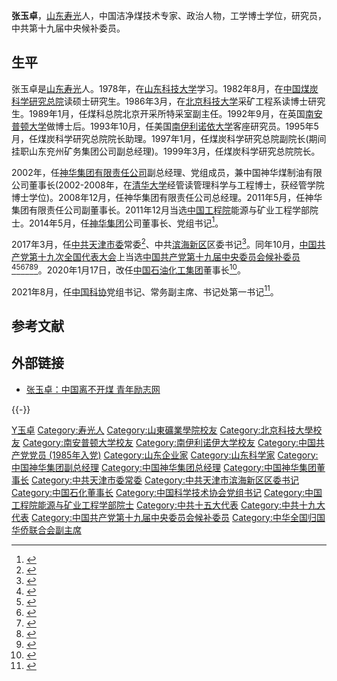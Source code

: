 {{Otheruses|张玉卓}}
{{Infobox officeholder
| 图像        = 
| 图像说明    = 
| 职务1       = [[中国科学技术协会|中国科学技术协会]]党组书记
| 就任日期1   = 2021年8月
| 卸任日期1   = 
| 前任1       = [[怀进鹏|怀进鹏]]
| 继任1       = 
| 职务2       = [[中国石油化工集团公司|中国石油化工集团公司]]董事长
| 就任日期2   = 2020年1月
| 卸任日期2   = 2021年7月
| 前任2       = [[戴厚良|戴厚良]]
| 继任2       = [[马永生|马永生]]
| 职务3       = 中国共产党天津市滨海新区委员会书记
| 就任日期3   = 2017年3月
| 卸任日期3   = 2020年1月
| 前任3       = [[宗国英|宗国英]]
| 继任3       = [[连茂君|连茂君]]
| 职务4       = [[神华集团|神华集团]]董事长
| 就任日期4   = 2014年5月
| 卸任日期4   = 2017年3月
| 前任4       = [[张喜武|张喜武]]
| 继任4       = 机构撤销
| 姓名        = 张玉卓
| 原名        = 
| 出生日期    = {{birth date and age|1962|01|05}}
| 出生地点    = {{CHN}}[[山东省|山东省]][[寿光市|寿光县]]
| 逝世日期    = <!-- {{death date and age|}}（死亡在前，出生在后）{{death year and age| }} -->
| 逝世地点    = 
| 政党        = {{CPC}}
| 父母        = 
| 配偶        = <!--{{marriage|姓名|}} -->
| 子女        = 
| 亲属        = 
| 信仰        = 
| 母校        = [[山东科技大学|山东科技大学]]<br>[[北京科技大学|北京科技大学]]
| 网站        = 
| 签名        = 
| 脚注        = 
}}
'''张玉卓'''{{BD|1962年|1月5日|catIdx=Zhang张玉卓}}，[[山东省|山东]][[寿光市|寿光]]人，中国洁净煤技术专家、政治人物，工学博士学位，研究员，中共第十九届中央候补委员。

== 生平 ==
张玉卓是[[山东省|山东]][[寿光市|寿光]]人。1978年，在[[山东科技大学|山东科技大学]]学习。1982年8月，在[[中国煤炭科学研究总院|中国煤炭科学研究总院]]读硕士研究生。1986年3月，在[[北京科技大学|北京科技大学]]采矿工程系读博士研究生。1989年1月，任煤科总院北京开采所特采室副主任。1992年9月，在英国[[南安普顿大学|南安普顿大学]]做博士后。1993年10月，任美国[[南伊利诺依大学|南伊利诺依大学]]客座研究员。1995年5月，任煤炭科学研究总院院长助理。1997年1月，任煤炭科学研究总院副院长(期间挂职山东兖州矿务集团公司副总经理)。1999年3月，任煤炭科学研究总院院长。

2002年，任[[神華集團|神华集团有限责任公司]]副总经理、党组成员，兼中国神华煤制油有限公司董事长(2002-2008年，在[[清华大学|清华大学]]经管读管理科学与工程博士，获经管学院博士学位)。2008年12月，任神华集团有限责任公司总经理。2011年5月，任神华集团有限责任公司副董事长。2011年12月当选[[中国工程院|中国工程院]]能源与矿业工程学部院士。2014年5月，任[[神華集團|神华集团]]公司董事长、党组书记<ref>{{cite news|url=http://www.ce.cn/xwzx/gnsz/gdxw/201405/19/t20140519_2839504.shtml|title=张玉卓任神华集团董事长 凌文任总经理|author=|date=2014-05-19|work=|newspaper=中国经济网|accessdate=2017-03-29|archive-url=https://web.archive.org/web/20170331024707/http://www.ce.cn/xwzx/gnsz/gdxw/201405/19/t20140519_2839504.shtml|archive-date=2017-03-31|dead-url=yes}}</ref>。

2017年3月，任[[中国共产党天津市委员会|中共天津市委]]常委<ref>{{cite news|url=http://www.thepaper.cn/newsDetail_forward_1649162|title=张玉卓、盛茂林、程丽华、赵飞任天津市委常委|author=|date=2017-03-28|work=|newspaper=澎湃新闻|accessdate=2017-03-29|archive-date=2017-03-28|archive-url=https://web.archive.org/web/20170328200053/http://www.thepaper.cn/newsDetail_forward_1649162|dead-url=no}}</ref>、中共[[滨海新区|滨海新区]]区委书记<ref>{{cite news|url=http://www.thepaper.cn/newsDetail_forward_1650386|title=天津市委决定：张玉卓任滨海新区区委书记，宗国英去职|author=|date=2017-03-29|work=|newspaper=澎湃新闻|accessdate=2017-03-29|archive-date=2021-08-07|archive-url=https://web.archive.org/web/20210807131919/https://www.thepaper.cn/newsDetail_forward_1650386}}</ref>。同年10月，[[中国共产党第十九次全国代表大会|中国共产党第十九次全国代表大会]]上当选[[中国共产党第十九届中央委员会候补委员列表|中国共产党第十九届中央委员会候补委员]]<ref>{{cite news|title=中国共产党第十九届中央委员会候补委员名单（172名）|url=https://news.gmw.cn/2017-10/25/content_26593954.htm|accessdate=2021-09-06|work=光明日报|agency=光明网|archive-date=2021-08-18|archive-url=https://web.archive.org/web/20210818074600/https://news.gmw.cn/2017-10/25/content_26593954.htm|dead-url=no}}</ref><ref>{{cite news |title=十九届中央委员、候补委员、中央纪委委员名单 |url=http://news.cri.cn/20171024/f3e85cce-38bb-818d-ce36-bd4c66d0d4c6.html |accessdate=2021-09-06 |work=国际在线 |agency=国际在线 |archive-date=2021-08-18 |archive-url=https://web.archive.org/web/20210818074542/http://news.cri.cn/20171024/f3e85cce-38bb-818d-ce36-bd4c66d0d4c6.html |dead-url=no }}</ref><ref>{{cite news |title=十九大受权发布：中国共产党第十九届中央委员会候补委员名单 |url=http://www.xinhuanet.com//politics/19cpcnc/2017-10/24/c_1121848883.htm |accessdate=2021-09-06 |work=新华网 |agency=新华网 |archive-date=2018-12-09 |archive-url=https://web.archive.org/web/20181209124324/http://www.xinhuanet.com//politics/19cpcnc/2017-10/24/c_1121848883.htm |dead-url=no }}</ref><ref>{{cite news|title=中国共产党第十九届中央委员会候补委员名单|url=http://guoqing.china.com.cn/zy/2018-03/01/content_50628437.htm|accessdate=2021-09-06|work=中国网|agency=中国网|archive-date=2021-08-18|archive-url=https://web.archive.org/web/20210818074045/http://guoqing.china.com.cn/zy/2018-03/01/content_50628437.htm|dead-url=no}}</ref><ref>{{cite news |title=中国共产党第十九届中央委员会候补委员名单 |url=http://www.gov.cn/guoqing/2017-10/24/content_5432328.htm |accessdate=2021-09-06 |work=中国政府网 |agency=中国政府网 |archive-date=2020-08-05 |archive-url=https://web.archive.org/web/20200805131505/http://www.gov.cn/guoqing/2017-10/24/content_5432328.htm |dead-url=no }}</ref><ref>{{cite news |title=中国共产党第十九届中央委员会候补委员名单 |url=https://china.huanqiu.com/article/9CaKrnK5yXI |accessdate=2021-09-06 |work=环球网 |agency=环球网 |archive-date=2021-08-18 |archive-url=https://web.archive.org/web/20210818074045/https://china.huanqiu.com/article/9CaKrnK5yXI |dead-url=no }}</ref>。2020年1月17日，改任[[中国石油化工集团|中国石油化工集团]]董事长<ref >{{cite web|url=https://news.163.com/20/0117/19/F349PF0N0001899N.html|language=|title=两桶油换帅：中石化董事长戴厚良调任中石油董事长|publisher=澎湃新闻|date=2020-01-17|accessdate=2020-01-17|archive-date=2021-03-03|archive-url=https://web.archive.org/web/20210303133021/https://news.163.com/20/0117/19/F349PF0N0001899N.html}}</ref>。

2021年8月，任[[中国科学技术协会|中国科协]]党组书记、常务副主席、书记处第一书记<ref>{{cite web |author1=钟煜豪 |title=中石化董事长、党组书记张玉卓任中国科协党组书记 |url=https://www.thepaper.cn/newsDetail_forward_13850546 |website=澎湃新闻 |accessdate=2021-08-02 |date=2021-08-02 |archive-date=2021-08-02 |archive-url=https://web.archive.org/web/20210802034916/https://www.thepaper.cn/newsDetail_forward_13850546 |dead-url=no }}</ref>。

== 参考文献 ==
{{Reflist}}

== 外部链接 ==
* [http://www.16ee.com/mingrengushi/renwuchuanqi/13322.shtml 张玉卓：中国离不开煤 青年励志网]{{dead link|date=2018年2月 |bot=InternetArchiveBot |fix-attempted=yes }}

{{-}}
{{start box}}
{{s-ppo|cpc}}
{{s-before|[[怀进鹏|怀进鹏]]}}
{{s-title|[[中国科学技术协会|中国科学技术协会]]党组书记|2021年8月－}}
{{s-inc}}
{{s-before|[[宗国英|宗国英]]}}
{{s-title|[[中国共产党天津市滨海新区委员会|中国共产党天津市滨海新区委员会]]书记|2017年3月－2020年1月}}
{{s-after|[[连茂君|连茂君]]}}
{{s-bus}}
{{s-before|[[戴厚良|戴厚良]]}}
{{s-title|[[中国石油化工集团公司|中国石油化工集团公司]]董事长|2020年1月－2021年7月}}
{{s-after|[[马永生|马永生]]}}
{{s-before|[[张喜武|张喜武]]}}
{{s-title|[[神华集团|神华集团]]董事长|2014年5月－2017年3月}}
{{s-none|机构撤销}}
{{end box}}
{{中国工程院能源与矿业工程学部院士}}
{{中国科学技术协会第八届全国委员会}}
{{中华全国归国华侨联合会第八届委员会}}
{{中华全国归国华侨联合会第九届委员会}}

{{Authority control}}
{{DEFAULTSORT:Zhang张}}
[[Category:张姓|Y玉卓]]
[[Category:寿光人|Category:寿光人]]
[[Category:山東礦業學院校友|Category:山東礦業學院校友]]
[[Category:北京科技大學校友|Category:北京科技大學校友]]
[[Category:南安普顿大学校友|Category:南安普顿大学校友]]
[[Category:南伊利诺伊大学校友|Category:南伊利诺伊大学校友]]
[[Category:中国共产党党员_(1985年入党)|Category:中国共产党党员 (1985年入党)]]
[[Category:山东企业家|Category:山东企业家]]
[[Category:山东科学家|Category:山东科学家]]
[[Category:中国神华集团副总经理|Category:中国神华集团副总经理]]
[[Category:中国神华集团总经理|Category:中国神华集团总经理]]
[[Category:中国神华集团董事长|Category:中国神华集团董事长]]
[[Category:中共天津市委常委|Category:中共天津市委常委]]
[[Category:中共天津市滨海新区区委书记|Category:中共天津市滨海新区区委书记]]
[[Category:中国石化董事长|Category:中国石化董事长]]
[[Category:中国科学技术协会党组书记|Category:中国科学技术协会党组书记]]
[[Category:中国工程院能源与矿业工程学部院士|Category:中国工程院能源与矿业工程学部院士]]
[[Category:中共十五大代表|Category:中共十五大代表]]
[[Category:中共十九大代表|Category:中共十九大代表]]
[[Category:中国共产党第十九届中央委员会候补委员|Category:中国共产党第十九届中央委员会候补委员]]
[[Category:中华全国归国华侨联合会副主席|Category:中华全国归国华侨联合会副主席]]
